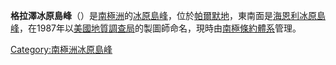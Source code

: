 {{orphan|time=2014-01-12T07:57:28+00:00}}
{{unreferenced|time=2014-01-12T07:57:28+00:00}}
{{coord|74|55|S|70|12|W|source:GNIS|display=title}}

'''格拉澤冰原島峰'''（{{lang-en|Graser Nunatak}}）是[[南極洲|南極洲]]的[[冰原島峰|冰原島峰]]，位於[[帕爾默地|帕爾默地]]，東南面是[[海恩利冰原島峰|海恩利冰原島峰]]，在1987年以[[美國地質調查局|美國地質調查局]]的製圖師命名，現時由[[南極條約體系|南極條約體系]]管理。

{{Antarctica-geo-stub}}
[[Category:南極洲冰原島峰|Category:南極洲冰原島峰]]